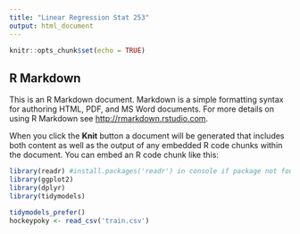 ```yaml
---
title: "Linear Regression Stat 253"
output: html_document
---
```


```r
knitr::opts_chunk$set(echo = TRUE)
```

## R Markdown

This is an R Markdown document. Markdown is a simple formatting syntax for authoring HTML, PDF, and MS Word documents. For more details on using R Markdown see <http://rmarkdown.rstudio.com>.

When you click the **Knit** button a document will be generated that includes both content as well as the output of any embedded R code chunks within the document. You can embed an R code chunk like this:

```r
library(readr) #install.packages('readr') in console if package not found
library(ggplot2)
library(dplyr)
library(tidymodels)
```
```r
tidymodels_prefer()
hockeypoky <- read_csv('train.csv')
```


